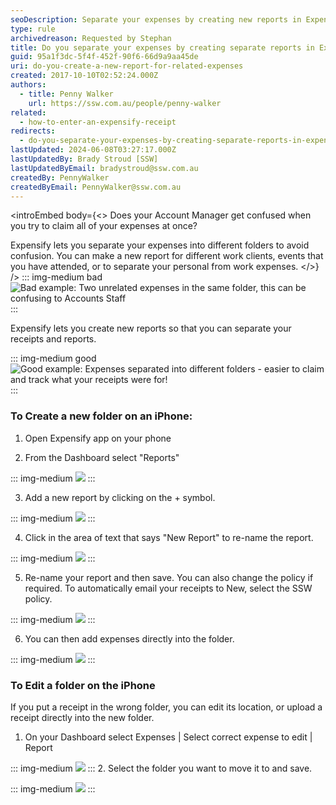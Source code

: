 ```yaml
---
seoDescription: Separate your expenses by creating new reports in Expensify to avoid confusion and make it easier for your Account Manager to review and reimburse claims.
type: rule
archivedreason: Requested by Stephan
title: Do you separate your expenses by creating separate reports in Expensify?
guid: 95a1f3dc-5f4f-452f-90f6-66d9a9aa45de
uri: do-you-create-a-new-report-for-related-expenses
created: 2017-10-10T02:52:24.000Z
authors:
  - title: Penny Walker
    url: https://ssw.com.au/people/penny-walker
related:
  - how-to-enter-an-expensify-receipt
redirects:
  - do-you-separate-your-expenses-by-creating-separate-reports-in-expensify
lastUpdated: 2024-06-08T03:27:17.000Z
lastUpdatedBy: Brady Stroud [SSW]
lastUpdatedByEmail: bradystroud@ssw.com.au
createdBy: PennyWalker
createdByEmail: PennyWalker@ssw.com.au
---
```


<introEmbed
  body={<>
Does your Account Manager get confused when you try to claim all of your expenses at once?

Expensify lets you separate your expenses into different folders to avoid confusion. You can make a new report for different work clients, events that you have attended, or to separate your personal from work expenses.
  </>}
/>
::: img-medium bad
![Bad example: Two unrelated expenses in the same folder, this can be confusing to Accounts Staff](/uploads/rules/do-you-create-a-new-report-for-related-expenses/Expensify6.PNG)
:::

Expensify lets you create new reports so that you can separate your receipts and reports.

::: img-medium good
![Good example: Expenses separated into different folders - easier to claim and track what your receipts were for!](/uploads/rules/do-you-create-a-new-report-for-related-expenses/Expensify9.PNG)
:::

### To Create a new folder on an iPhone:

1. Open Expensify app on your phone

2. From the Dashboard select "Reports"

::: img-medium
![](/uploads/rules/do-you-create-a-new-report-for-related-expenses/Expensify1.PNG)
:::

3. Add a new report by clicking on the + symbol.

::: img-medium
![](/uploads/rules/do-you-create-a-new-report-for-related-expenses/Expensify2.PNG)
:::

4. Click in the area of text that says "New Report" to re-name the report.

::: img-medium
![](/uploads/rules/do-you-create-a-new-report-for-related-expenses/Expensify3.PNG)
:::

5. Re-name your report and then save. You can also change the policy if required. To automatically email your receipts to New, select the SSW policy.

::: img-medium
![](/uploads/rules/do-you-create-a-new-report-for-related-expenses/Expensify4.PNG)
:::

6. You can then add expenses directly into the folder.

::: img-medium
![](/uploads/rules/do-you-create-a-new-report-for-related-expenses/Expensify5.PNG)
:::

### To Edit a folder on the iPhone

If you put a receipt in the wrong folder, you can edit its location, or upload a receipt directly into the new folder.

1. On your Dashboard select Expenses | Select correct expense to edit | Report

::: img-medium
![](/uploads/rules/do-you-create-a-new-report-for-related-expenses/Expensify8.PNG)
::: 2. Select the folder you want to move it to and save.

::: img-medium
![](/uploads/rules/do-you-create-a-new-report-for-related-expenses/Expensify7.PNG)
:::
